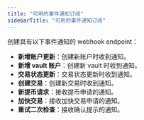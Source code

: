 ```yaml
---
title: "可用的事件通知订阅"
sidebarTitle: "可用的事件通知订阅"
---
```


创建具有以下事件通知的 webhook endpoint：

- **新增账户更新**：创建新账户时收到通知。
- **新增 vault 账户**：创建新 vault 时收到通知。
- **交易状态更新**：交易状态更新时收到通知。
- **创建交易**：创建新交易时收到通知。
- **新提币请求**：接收提币申请的通知。
- **加快交易**：接收加快交易申请的通知。
- **重试二次检查**：接收确认提示的通知。
